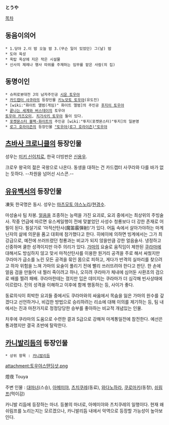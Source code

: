 '''とうや'''

[[목차]]
== 동음이의어 ==
 * 1.당야 2.이 밤 오늘 밤 3.(무슨 일이 있었던) 그(날) 밤
 * 도야 육성
 * 옥탑 옥상에 지은 작은 시설물
 * 신사의 제례나 행사 따위를 주재하는 임무를 맡은 사람(의 집)


== 동명이인 ==
 * 슈퍼로봇대전 J의 남자주인공 [[시운 토우야]] 
 * [[카드캡터 사쿠라]]의 등장인물 [[키노모토 토우야]](유도진) 
 * [wiki:"화이트 앨범(게임)" 화이트 앨범]의 주인공 [[후지이 토우야]] 
 * [[끝나는 세계와 버스데이]]의 토우야 
 [[토우야 카즈오미]], [[치가사키 토우야]] 둘이 있다.
 * [[포켓몬스터 블랙·화이트]]의 주인공 [wiki:"투지(포켓몬스터)"투지]의 일본명 
 * [[로그 호라이즌]]의 등장인물 [["토우야(로그 호라이즌)"토우야]]

== [[츠바사 크로니클]]의 등장인물 ==
성우는 [[미키 신이치로]], 한국 더빙판은 [[신용우]].

크로우 왕국의 젊은 국왕으로 나온다. 동생을 대하는 건 카드캡터 사쿠라와 다를 바가 없는 듯하다. --차원을 넘어선 시스콘.--

== [[유유백서]]의 등장인물 == 
凍矢 
한국명은 동시. 성우는 [[마츠모토 야스노리]]/[[현경수]].

마성술사 팀 차봉. [[얼음]]을 조종하는 능력을 가진 요괴로, 요괴 중에서는 최상위의 주빙술사. 작중 언급에 따르면 유스케일행이 전에 맞붙었던 사성수 청룡보다 더 강한 존재로 어필이 된다. 필살기로 '마적산탄사(魔笛霰弾射)'가 있다. 어둠 속에서 살아가야하는 마계 닌자의 삶에 의문을 품고 대회에 참가했다고 한다. 히에이에 의하면 빙계에서는 그가 최강급으로, 예전에 쓰러뜨렸던 청룡과는 비교가 되지 않을만큼 강한 얼음술사.
냉정하고 신중하며 쿨한 성격이지만 아주 의리가 있다. [[가마]]의 요술로 움직임이 제한된 [[쿠라마]]에 대해서도 방심하지 않고 맞서 마적산탄사를 이용한 원거리 공격을 주로 해서 싸웠지만 쿠라마가 급소를 노린 모든 공격을 묶인 몸으로 피하고, 게다가 반격의 실마리를 찾으려고 하자 위험을 느껴 가마의 요술이 풀리기 전에 빨리 쓰러뜨려야 한다고 판단. 한 손에 얼음 검을 만들어 내 찔러 죽이려고 하나, 오히려 쿠라마가 체내에 심어둔 사환초의 검으로 배를 찔려 패배. 쿠라마한테는 졌지만 입은 데미지는 쿠라마가 더 심각해 빈사상태에 이르렀다. 진의 성격을 이해하고 이후에 함께 행동하는 등, 사이가 좋다.

동료의식이 희박한 요괴들 중에서도 쿠라마와의 싸움에서 목숨을 잃은 가마의 원수를 갚겠다고 선언하거나, 비겁한 방법으로 승리하려는 리쇼에 대해 이의를 제기하는 등, 팀 내에서는 진과 마찬가지로 정정당당한 승부를 좋아하는 비교적 개념있는 인물.

차후에 쿠라마의 도움으로 수련한 결과 S급으로 강해져 마계통일전에 참전한다. 예선은 통과했지만 결국 초반에 탈락한다.

== [[카니발리듬]]의 등장인물 ==
 * 상위 항목 : [[카니발리듬]]

attachment:토우야스탠딩샷.png

燈夜
Touya

주변 인물 : [[대마녀]](스승), [[아메미야]], [[츠치쿠레]](동료), [[와다노하라]], [[쿠로마키]](동창), [[쉬림프]](먹이감)

카니발 리듬에 등장하는 마녀. 등불의 마녀로, 아메미야와 츠치쿠레의 일행이다. 현재 왜 쉬림프를 노리는지는 모르겠으나, 카니발리듬 내에서 악역으로 등장할 가능성이 높아보인다.
